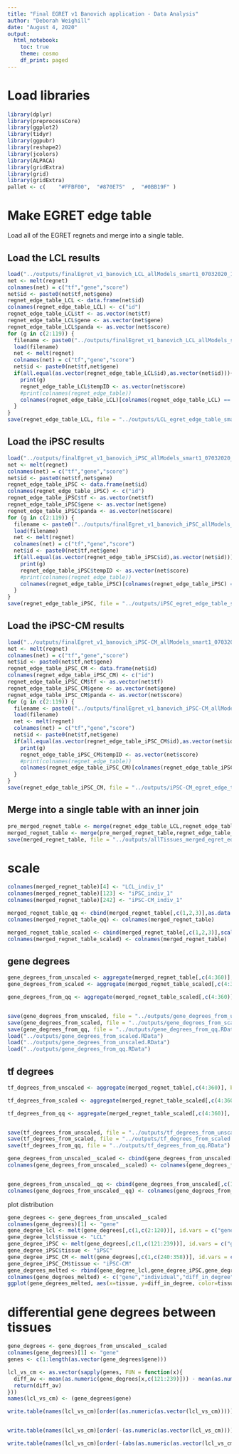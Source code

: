 ```yaml
---
title: "Final EGRET v1 Banovich application - Data Analysis"
author: "Deborah Weighill"
date: "August 4, 2020"
output:
  html_notebook:
    toc: true
    theme: cosmo
    df_print: paged
---
```




# Load libraries
```r
library(dplyr)
library(preprocessCore)
library(ggplot2)
library(tidyr)
library(ggpubr)
library(reshape2)
library(jcolors)
library(ALPACA)
library(gridExtra)
library(grid)
library(gridExtra)
pallet <- c(    "#FFBF00",  "#870E75"  ,  "#0BB19F" )
```

# Make EGRET edge table

Load all of the EGRET regnets and merge into a single table.


## Load the LCL results
```r
load("../outputs/finalEgret_v1_banovich_LCL_allModels_smart1_07032020_1_egret.RData")
net <- melt(regnet)
colnames(net) = c("tf","gene","score")
net$id <- paste0(net$tf,net$gene)
regnet_edge_table_LCL <- data.frame(net$id)
colnames(regnet_edge_table_LCL) <- c("id")
regnet_edge_table_LCL$tf <- as.vector(net$tf)
regnet_edge_table_LCL$gene <- as.vector(net$gene)
regnet_edge_table_LCL$panda <- as.vector(net$score)
for (g in c(2:119)) {
  filename <- paste0("../outputs/finalEgret_v1_banovich_LCL_allModels_smart1_07032020_",g,"_egret.RData")
  load(filename)
  net <- melt(regnet)
  colnames(net) = c("tf","gene","score")
  net$id <- paste0(net$tf,net$gene)
  if(all.equal(as.vector(regnet_edge_table_LCL$id),as.vector(net$id))){
    print(g)
    regnet_edge_table_LCL$tempID <- as.vector(net$score)
    #print(colnames(regnet_edge_table))
    colnames(regnet_edge_table_LCL)[colnames(regnet_edge_table_LCL) == "tempID"] <- paste0("LCL_indiv_",g)
  }
}
save(regnet_edge_table_LCL, file = "../outputs/LCL_egret_edge_table_smart1_08042020.RData")
```


## Load the iPSC results
```r
load("../outputs/finalEgret_v1_banovich_iPSC_allModels_smart1_07032020_1_egret.RData")
net <- melt(regnet)
colnames(net) = c("tf","gene","score")
net$id <- paste0(net$tf,net$gene)
regnet_edge_table_iPSC <- data.frame(net$id)
colnames(regnet_edge_table_iPSC) <- c("id")
regnet_edge_table_iPSC$tf <- as.vector(net$tf)
regnet_edge_table_iPSC$gene <- as.vector(net$gene)
regnet_edge_table_iPSC$panda <- as.vector(net$score)
for (g in c(2:119)) {
  filename <- paste0("../outputs/finalEgret_v1_banovich_iPSC_allModels_smart1_07032020_",g,"_egret.RData")
  load(filename)
  net <- melt(regnet)
  colnames(net) = c("tf","gene","score")
  net$id <- paste0(net$tf,net$gene)
  if(all.equal(as.vector(regnet_edge_table_iPSC$id),as.vector(net$id))){
    print(g)
    regnet_edge_table_iPSC$tempID <- as.vector(net$score)
    #print(colnames(regnet_edge_table))
    colnames(regnet_edge_table_iPSC)[colnames(regnet_edge_table_iPSC) == "tempID"] <- paste0("iPSC_indiv_",g)
  }
}
save(regnet_edge_table_iPSC, file = "../outputs/iPSC_egret_edge_table_smart1_08042020.RData")
```

## Load the iPSC-CM results
```r
load("../outputs/finalEgret_v1_banovich_iPSC-CM_allModels_smart1_07032020_1_egret.RData")
net <- melt(regnet)
colnames(net) = c("tf","gene","score")
net$id <- paste0(net$tf,net$gene)
regnet_edge_table_iPSC_CM <- data.frame(net$id)
colnames(regnet_edge_table_iPSC_CM) <- c("id")
regnet_edge_table_iPSC_CM$tf <- as.vector(net$tf)
regnet_edge_table_iPSC_CM$gene <- as.vector(net$gene)
regnet_edge_table_iPSC_CM$panda <- as.vector(net$score)
for (g in c(2:119)) {
  filename <- paste0("../outputs/finalEgret_v1_banovich_iPSC-CM_allModels_smart1_07032020_",g,"_egret.RData")
  load(filename)
  net <- melt(regnet)
  colnames(net) = c("tf","gene","score")
  net$id <- paste0(net$tf,net$gene)
  if(all.equal(as.vector(regnet_edge_table_iPSC_CM$id),as.vector(net$id))){
    print(g)
    regnet_edge_table_iPSC_CM$tempID <- as.vector(net$score)
    #print(colnames(regnet_edge_table))
    colnames(regnet_edge_table_iPSC_CM)[colnames(regnet_edge_table_iPSC_CM) == "tempID"] <- paste0("iPSC-CM_indiv_",g)
  }
}
save(regnet_edge_table_iPSC_CM, file = "../outputs/iPSC-CM_egret_edge_table_smart1_08042020.RData")
```


## Merge into a single table with an inner join


```r
pre_merged_regnet_table <- merge(regnet_edge_table_LCL,regnet_edge_table_iPSC, by.x = c(1,2,3), by.y = c(1,2,3), all = FALSE)
merged_regnet_table <- merge(pre_merged_regnet_table,regnet_edge_table_iPSC_CM,by.x = c(1,2,3), by.y = c(1,2,3), all = FALSE)s
save(merged_regnet_table, file = "../outputs/allTissues_merged_egret_edge_table_smart1_08042020.RData")
```



# scale

```r
colnames(merged_regnet_table)[4] <- "LCL_indiv_1"
colnames(merged_regnet_table)[123] <- "iPSC_indiv_1"
colnames(merged_regnet_table)[242] <- "iPSC-CM_indiv_1"

merged_regnet_table_qq <- cbind(merged_regnet_table[,c(1,2,3)],as.data.frame(normalize.quantiles(as.matrix(merged_regnet_table[,c(4:360)]))))
colnames(merged_regnet_table_qq) <- colnames(merged_regnet_table)

merged_regnet_table_scaled <- cbind(merged_regnet_table[,c(1,2,3)],scale(merged_regnet_table[,c(4:360)], center = TRUE, scale = TRUE))
colnames(merged_regnet_table_scaled) <- colnames(merged_regnet_table)

```




## gene degrees


```r
gene_degrees_from_unscaled <- aggregate(merged_regnet_table[,c(4:360)], by = list(merged_regnet_table$gene), FUN = sum) 
gene_degrees_from_scaled <- aggregate(merged_regnet_table_scaled[,c(4:360)], by = list(merged_regnet_table_scaled$gene), FUN = sum) 

gene_degrees_from_qq <- aggregate(merged_regnet_table_scaled[,c(4:360)], by = list(merged_regnet_table_scaled$gene), FUN = sum)


save(gene_degrees_from_unscaled, file = "../outputs/gene_degrees_from_unscaled.RData")
save(gene_degrees_from_scaled, file = "../outputs/gene_degrees_from_scaled.RData")
save(gene_degrees_from_qq, file = "../outputs/gene_degrees_from_qq.RData")
load("../outputs/gene_degrees_from_scaled.RData")
load("../outputs/gene_degrees_from_unscaled.RData")
load("../outputs/gene_degrees_from_qq.RData")
```

## tf degrees


```r
tf_degrees_from_unscaled <- aggregate(merged_regnet_table[,c(4:360)], by = list(merged_regnet_table$tf), FUN = sum) 

tf_degrees_from_scaled <- aggregate(merged_regnet_table_scaled[,c(4:360)], by = list(merged_regnet_table_scaled$tf), FUN = sum) 

tf_degrees_from_qq <- aggregate(merged_regnet_table_scaled[,c(4:360)], by = list(merged_regnet_table_scaled$tf), FUN = sum)


save(tf_degrees_from_unscaled, file = "../outputs/tf_degrees_from_unscaled.RData")
save(tf_degrees_from_scaled, file = "../outputs/tf_degrees_from_scaled.RData")
save(tf_degrees_from_qq, file = "../outputs/tf_degrees_from_qq.RData")


```

```r
gene_degrees_from_unscaled__scaled <- cbind(gene_degrees_from_unscaled[,c(1)],as.data.frame(scale(gene_degrees_from_unscaled[,c(2:358)], center = TRUE, scale = TRUE)))
colnames(gene_degrees_from_unscaled__scaled) <- colnames(gene_degrees_from_unscaled)


gene_degrees_from_unscaled__qq <- cbind(gene_degrees_from_unscaled[,c(1)],as.data.frame(normalize.quantiles(as.matrix(gene_degrees_from_unscaled[,c(2:358)]))))
colnames(gene_degrees_from_unscaled__qq) <- colnames(gene_degrees_from_unscaled)
```

plot distribution
```r
gene_degrees <- gene_degrees_from_unscaled__scaled
colnames(gene_degrees)[1] <- "gene"
gene_degree_lcl <- melt(gene_degrees[,c(1,c(2:120))], id.vars = c("gene"))
gene_degree_lcl$tissue <- "LCL"
gene_degree_iPSC <- melt(gene_degrees[,c(1,c(121:239))], id.vars = c("gene"))
gene_degree_iPSC$tissue <- "iPSC"
gene_degree_iPSC_CM <- melt(gene_degrees[,c(1,c(240:358))], id.vars = c("gene"))
gene_degree_iPSC_CM$tissue <- "iPSC-CM"
gene_degrees_melted <- rbind(gene_degree_lcl,gene_degree_iPSC,gene_degree_iPSC_CM)
colnames(gene_degrees_melted) <- c("gene","individual","diff_in_degree","tissue")
ggplot(gene_degrees_melted, aes(x=tissue, y=diff_in_degree, color=tissue, fill = tissue)) + geom_violin() + theme_bw() + scale_fill_manual(values=pallet) + scale_color_manual(values=pallet) + labs(x ="Cell type", y = "Gene degree") + theme(legend.position="none")
```

# differential gene degrees between tissues
```r
gene_degrees <- gene_degrees_from_unscaled__scaled
colnames(gene_degrees)[1] <- "gene"
genes <- c(1:length(as.vector(gene_degrees$gene)))

lcl_vs_cm <- as.vector(sapply(genes, FUN = function(x){
  diff_av <- mean(as.numeric(gene_degrees[x,c(121:239)])) - mean(as.numeric(gene_degrees[x,c(240:358)]))
  return(diff_av)
}))
names(lcl_vs_cm) <- (gene_degrees$gene)
```

```r
write.table(names(lcl_vs_cm)[order((as.numeric(as.vector(lcl_vs_cm))))],file = "../outputs/gene_diff_degree_lcl_vs_cm_highCM", sep = "\t", quote = FALSE, row.names = FALSE, col.names = FALSE)


write.table(names(lcl_vs_cm)[order(-(as.numeric(as.vector(lcl_vs_cm))))],file = "../outputs/gene_diff_degree_lcl_vs_cm_highLCL", sep = "\t", quote = FALSE, row.names = FALSE, col.names = FALSE)

write.table(names(lcl_vs_cm)[order(-(abs(as.numeric(as.vector(lcl_vs_cm)))))],file = "../outputs/gene_diff_degree_lcl_vs_cm_abs", sep = "\t", quote = FALSE, row.names = FALSE, col.names = FALSE)
```






